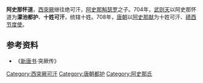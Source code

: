 '''阿史那怀道'''，[[西突厥|西突厥]]继往绝可汗，[[阿史那斛瑟罗|阿史那斛瑟罗]]之子。704年，[[武则天|武则天]]以阿史那怀道为'''濛池都护'''、'''十姓可汗'''，统辖十姓。708年，[[唐朝|唐朝]]以[[阿史那献|阿史那献]]为十姓可汗、[[碛西节度使|碛西节度使]]。

== 参考资料 ==

*《[[新唐书|新唐书]]·突厥传》

{{start box}}
{{s-before|[[阿史那斛瑟罗|阿史那斛瑟罗]]}}
{{s-title|[[西突厥|西突厥]]继往绝[[可汗|可汗]]|704年—708年}}
{{s-after|[[阿史那昕|阿史那昕]]}}
{{end box}}
{{古突厥}}
[[Category:西突厥可汗|Category:西突厥可汗]]
[[Category:唐朝都护|Category:唐朝都护]]
[[Category:阿史那氏|Category:阿史那氏]]